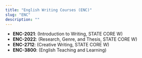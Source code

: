 ```yaml
---
title: "English Writing Courses (ENC)"
slug: "ENC"
description: ""
---
```


- **ENC-2021**: (Introduction to Writing, STATE CORE W)
- **ENC-2022**: (Research, Genre, and Thesis, STATE CORE W)
- **ENC-2712**: (Creative Writing, STATE CORE W)
- **ENC-3800**: (English Teaching and Learning)
